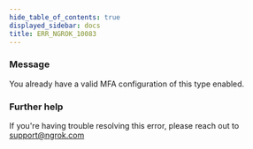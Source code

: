```yaml
---
hide_table_of_contents: true
displayed_sidebar: docs
title: ERR_NGROK_10083
---
```


### Message

You already have a valid MFA configuration of this type enabled.

<ErrorDetails />

### Further help

If you're having trouble resolving this error, please reach out to [support@ngrok.com](mailto:support@ngrok.com?subject=Help%20with%20ERR_NGROK_10083)
